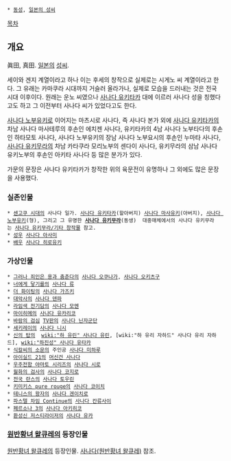  * [[동성]], [[일본의 성씨]]

[[목차]]

== 개요 ==
眞田, 真田. [[일본]]의 [[성씨]].

세이와 겐지 계열이라고 하나 이는 후세의 창작으로 실제로는 시게노 씨 계열이라고 한다. 그 유래는 카마쿠라 시대까지 거슬러 올라가나, 실제로 모습을 드러내는 것은 전국 시대 이후이다. 원래는 운노 씨였으나 [[사나다 유키타카]] 대에 이르러 사나다 성을 칭했다고도 하고 그 이전부터 사나다 씨가 있었다고도 한다.

[[사나다 노부유키]]로 이어지는 마츠시로 사나다, 즉 사나다 본가 외에 [[사나다 유키타카]]의 차남 사나다 마사테루의 후손인 에치젠 사나다, 유키타카의 4남 사나다 노부타다의 후손인 하타모토 사나다, 사나다 노부유키의 장남 사나다 노부요시의 후손인 누마타 사나다, [[사나다 유키무라]]의 차남 카타쿠라 모리노부의 센다이 사나다, 유키무라의 삼남 사나다 유키노부의 후손인 아키타 사나다 등 많은 분가가 있다.

가문의 문장은 사나다 유키타카가 창작한 위의 육문전이 유명하나 그 외에도 많은 문장을 사용했다.

=== 실존인물 ===
 * [[센고쿠 시대]]의 사나다 일가. [[사나다 유키타카]](할아버지) [[사나다 마사유키]](아버지), [[사나다 노부유키]](형), 그리고 그 유명한 '''[[사나다 유키무라]]'''(동생)  대중매체에서의 사나다 유키무라는 [[사나다 유키무라/기타 창작물]] 참고.
 * [[성우]] [[사나다 아사미]]
 * [[배우]] [[사나다 히로유키]]

=== 가상인물 ===
 * [[그러나 죄인은 용과 춤춘다]]의 [[사나다 오쿠나가]], [[사나다 오키츠구]]
 * [[너에게 닿기를]]의 [[사나다 류]]
 * [[더 화이팅]]의 [[사나다 가즈키]]
 * [[대악사]]의 [[사나다 덴파]]
 * [[라임색 전기담]]의 [[사나다 모멘]]
 * [[마이히메]]의 [[사나다 유카리코]]
 * [[바람의 검심]] [[TV판]]의 [[사나다 닌자군단]]
 * [[세키레이]]의 [[사나다 니시]]
 * [[신의 탑]]의  [[wiki:"하 유린" 사나다 유린]], [wiki:"하 유리 자하드" 사나다 유리 자하드], [[wiki:"하진성" 사나다 유타카]]
 * [[식칼씨의 소문]]의 주인공 [[사나다 미하루]]
 * [[아이실드 21]]의 [[머신건 사나다]]
 * [[우주전함 야마토 시리즈]]의 [[사나다 시로]]
 * [[월화의 검사]]의 [[사나다 코지로]]
 * [[전국 란스]]의 [[사나다 토우린]]
 * [[키미키스 pure rouge]]의 [[사나다 코이치]]
 * [[테니스의 왕자]]의 [[사나다 겐이치로]]
 * [[파스텔 차임 Continue]]의 [[사나다 칸류사이]]
 * [[페르소나 3]]의 [[사나다 아키히코]]
 * [[환성신 저스티라이저]]의 [[사나다 유카]]

=== [[원반황녀 왈큐레]]의 등장인물 ===
[[원반황녀 왈큐레]]의 등장인물. [[사나다(원반황녀 왈큐레)]] 참조.
